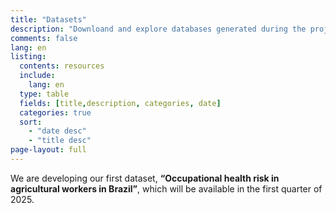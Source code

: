 ```yaml
---
title: "Datasets"
description: "Downloand and explore databases generated during the project"
comments: false
lang: en
listing:
  contents: resources
  include:
    lang: en
  type: table
  fields: [title,description, categories, date]
  categories: true
  sort:
    - "date desc"
    - "title desc"
page-layout: full
---
```


We are developing our first dataset, **“Occupational health risk in agricultural workers in Brazil”**, which will be available in the first quarter of 2025.